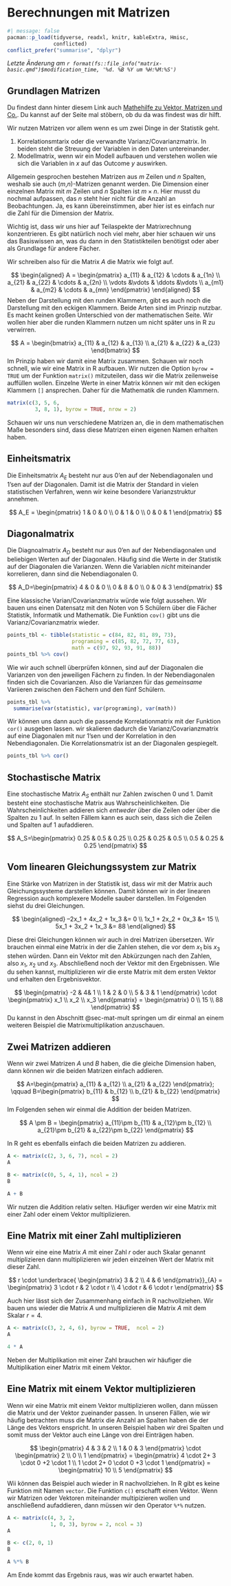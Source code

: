 # Berechnungen mit Matrizen {#sec-mat}

```r
#| message: false
pacman::p_load(tidyverse, readxl, knitr, kableExtra, Hmisc,
               conflicted)
conflict_prefer("summarise", "dplyr")
```

*Letzte Änderung am `r format(fs::file_info("matrix-basic.qmd")$modification_time, '%d. %B %Y um %H:%M:%S')`*

## Grundlagen Matrizen

::: column-margin
Du findest dann hinter diesem Link auch [Mathehilfe zu Vektor, Matrizen und Co.](https://www.studyhelp.de/online-lernen/mathe/). Du kannst auf der Seite mal stöbern, ob du da was findest was dir hilft.
:::

Wir nutzen Matrizen vor allem wenn es um zwei Dinge in der Statistik geht.

1) Korrelationsmtarix oder die verwandte Varianz/Covarianzmatrix. In beiden steht die Streuung der Variablen in den Daten untereinander. 
2) Modellmatrix, wenn wir ein Modell aufbauen und verstehen wollen wie sich die Variablen in $x$ auf das Outcome $y$ auswirken.

Allgemein gesprochen bestehen Matrizen aus $m$ Zeilen und $n$ Spalten, weshalb sie auch ($m$,$n$)-Matrizen genannt werden. Die Dimension einer einzelnen Matrix mit $m$ Zeilen und $n$ Spalten ist $m \times n$. Hier musst du nochmal aufpassen, das $n$ steht hier nicht für die Anzahl an Beobachtungen. Ja, es kann übereinstimmen, aber hier ist es einfach nur die Zahl für die Dimension der Matrix.

Wichtig ist, dass wir uns hier auf Teilaspekte der Matrixrechnung konzentrieren. Es gibt natürlich noch viel mehr, aber hier schauen wir uns das Basiswissen an, was du dann in den Statistikteilen benötigst oder aber als Grundlage für andere Fächer.

Wir schreiben also für die Matrix $A$ die Matrix wie folgt auf.

$$
\begin{aligned}
A = \begin{pmatrix} 
a_{11} & a_{12} & \cdots & a_{1n} \\ 
a_{21} & a_{22} & \cdots & a_{2n} \\ 
\vdots &\vdots & \ddots &\vdots \\ 
a_{m1} & a_{m2} & \cdots & a_{mn} 
\end{pmatrix}
\end{aligned}
$$
Neben der Darstellung mit den runden Klammern, gibt es auch noch die Darstellung mit den eckigen Klammern. Beide Arten sind im Prinzip nutzbar. Es macht keinen großen Unterschied von der mathematischen Seite. Wir wollen hier aber die runden Klammern nutzen um nicht später uns in R zu verwirren.

$$
A = 
\begin{bmatrix}
a_{11} & a_{12} & a_{13} \\
a_{21} & a_{22} & a_{23}
\end{bmatrix}
$$
Im Prinzip haben wir damit eine Matrix zusammen. Schauen wir noch schnell, wie wir eine Matrix in R aufbauen. Wir nutzen die Option `byrow = TRUE` um der Funktion `matrix()` mitzuteilen, dass wir die Matrix zeilenweise auffüllen wollen. Einzelne Werte in einer Matrix können wir mit den eckigen Klammern `[]` ansprechen. Daher für die Mathematik die runden Klammern.

```r
matrix(c(3, 5, 6,
         3, 8, 1), byrow = TRUE, nrow = 2)
```

Schauen wir uns nun verschiedene Matrizen an, die in dem mathematischen Maße besonders sind, dass diese Matrizen einen eigenen Namen erhalten haben.

## Einheitsmatrix

Die Einheitsmatrix $A_E$ besteht nur aus 0'en auf der Nebendiagonalen und 1'sen auf der Diagonalen. Damit ist die Matrix der Standard in vielen statistischen Verfahren, wenn wir keine besondere Varianzstruktur annehmen. 

$$
A_E =
\begin{pmatrix}
1 & 0 & 0 \\
0 & 1 & 0 \\
0 & 0 & 1
\end{pmatrix} 
$$

## Diagonalmatrix

Die Diagnoalmatrix $A_D$ besteht nur aus 0'en auf der Nebendiagonalen und beliebigen Werten auf der Diagonalen. Häufig sind die Werte in der Statistik auf der Diagonalen die Varianzen. Wenn die Variablen *nicht* miteinander korrelieren, dann sind die Nebendiagonalen 0.

$$
A_D=\begin{pmatrix}
4 & 0 & 0 \\
0 & 8 & 0 \\
0 & 0 & 3
\end{pmatrix}
$$

Eine klassische Varian/Covarianzmatrix würde wie folgt aussehen. Wir bauen uns einen Datensatz mit den Noten von 5 Schülern über die Fächer Statistik, Informatik und Mathematik. Die Funktion `cov()` gibt uns die Varianz/Covarianzmatrix wieder.

```r
points_tbl <- tibble(statistic = c(84, 82, 81, 89, 73),
                     programing = c(85, 82, 72, 77, 63),
                     math = c(97, 92, 93, 91, 88)) 
points_tbl %>% cov()
```

Wie wir auch schnell überprüfen können, sind auf der Diagonalen die Varianzen von den jeweiligen Fächern zu finden. In der Nebendiagonalen finden sich die Covarianzen. Also die Varianzen für das *gemeinsame* Variieren zwischen den Fächern und den fünf Schülern.  

```r
points_tbl %>% 
  summarise(var(statistic), var(programing), var(math))
```
Wir können uns dann auch die passende Korrelationmatrix mit der Funktion `cor()` ausgeben lassen. wir skalieren dadurch die Varianz/Covarianzmatrix auf eine Diagonalen mit nur 1'sen und der Korrelation in den Nebendiagonalen. Die Korrelationsmatrix ist an der Diagonalen gespiegelt.

```r
points_tbl %>% cor()
```


## Stochastische Matrix

Eine stochastische Matrix $A_S$ enthält nur Zahlen zwischen 0 und 1. Damit besteht eine stochastische Matrix aus Wahrscheinlichkeiten. Die Wahrscheinlichkeiten addieren sich *entweder* über die Zeilen oder über die Spalten zu 1 auf. In selten Fällem kann es auch sein, dass sich die Zeilen und Spalten auf 1 aufaddieren. 

$$
A_S=\begin{pmatrix}
0.25 & 0.5 & 0.25 \\
0.25 & 0.25 & 0.5 \\
0.5 & 0.25 & 0.25
\end{pmatrix}
$$


## Vom linearen Gleichungssystem zur Matrix

Eine Stärke von Matrizen in der Statistik ist, dass wir mit der Matrix auch Gleichungssysteme darstellen können. Damit können wir in der linearen Regression auch komplexere Modelle sauber darstellen. Im Folgenden siehst du drei Gleichungen. 

$$
\begin{aligned}
–2x_1 + 4x_2 + 1x_3 &= 0 \\
1x_1 + 2x_2 + 0x_3 &= 15 \\
5x_1 + 3x_2 + 1x_3 &= 88
\end{aligned}
$$

Diese drei Gleichungen können wir auch in drei Matrizen übersetzen. Wir brauchen einmal eine Matrix in der die Zahlen stehen, die vor dem $x_1$ bis $x_3$ stehen würden. Dann ein Vektor mit den Abkürzungen nach den Zahlen, also $x_1$, $x_2$ und $x_3$. Abschließend noch der Vektor mit den Ergebnissen. Wie du sehen kannst, multiplizieren wir die erste Matrix mit dem ersten Vektor und erhalten den Ergebnisvektor. 

$$
\begin{pmatrix} 
-2 & 4& 1 \\ 
1 & 2 & 0 \\ 
5 & 3 & 1 
\end{pmatrix} 
\cdot
\begin{pmatrix}
x_1 \\ x_2 \\ x_3
\end{pmatrix} 
= 
\begin{pmatrix}
0 \\ 
15 \\ 
88
\end{pmatrix}
$$
Du kannst in den Abschnitt @sec-mat-mult springen um dir einmal an einem weiteren Beispiel die Matrixmultiplikation anzuschauen.

## Zwei Matrizen addieren

Wenn wir zwei Matrizen $A$ und $B$ haben, die die gleiche Dimension haben, dann können wir die beiden Matrizen einfach addieren.

$$
A=\begin{pmatrix} 
a_{11} & a_{12} \\ 
a_{21} & a_{22} 
\end{pmatrix}; 
\qquad 
B=\begin{pmatrix} 
b_{11} & b_{12} \\ 
b_{21} & b_{22} 
\end{pmatrix}
$$
Im Folgenden sehen wir einmal die Addition der beiden Matrizen.

$$
A \pm B = 
\begin{pmatrix} 
a_{11}\pm b_{11} & a_{12}\pm b_{12} \\ 
a_{21}\pm b_{21} & a_{22}\pm b_{22} 
\end{pmatrix}
$$

In R geht es ebenfalls einfach die beiden Matrizen zu addieren.

```r
A <- matrix(c(2, 3, 6, 7), ncol = 2)
A

B <- matrix(c(0, 5, 4, 1), ncol = 2)
B

A + B
```

Wir nutzen die Addition relativ selten. Häufiger werden wir eine Matrix mit einer Zahl oder einem Vektor multiplizieren.

## Eine Matrix mit einer Zahl multiplizieren

Wenn  wir eine eine Matrix $A$ mit einer Zahl $r$ oder auch Skalar genannt multiplizieren dann multiplizieren wir jeden einzelnen Wert der Matrix mit dieser Zahl.

$$
r \cdot 
\underbrace{
\begin{pmatrix} 
3 & 2 \\ 
4 & 6 
\end{pmatrix}}_{A} = 
\begin{pmatrix} 
3 \cdot r & 2 \cdot r \\ 
4 \cdot r & 6 \cdot r 
\end{pmatrix}
$$

Auch hier lässt sich der Zusammenhang einfach in R nachvollziehen. Wir bauen uns wieder die Matrix $A$ und multiplizieren die Matrix $A$ mit dem Skalar $r = 4$.

```r
A <- matrix(c(3, 2, 4, 6), byrow = TRUE,  ncol = 2)
A

4 * A
```

Neben der Multiplikation mit einer Zahl brauchen wir häufiger die Multiplikation einer Matrix mit einem Vektor.

## Eine Matrix mit einem Vektor multiplizieren {#sec-mat-mult}

Wenn wir eine Matrix mit einem Vektor multiplizieren wollen, dann müssen die Matrix und der Vektor zueinander passen. In unseren Fällen, wie wir häufig betrachten muss die Matrix die Anzahl an Spalten haben die der Länge des Vektors enspricht. In unseren Beispiel haben wir drei Spalten und somit muss der Vektor auch eine Länge von drei Einträgen haben.

$$
\begin{pmatrix} 
4 & 3 & 2 \\ 
1 & 0 & 3 
\end{pmatrix} 
\cdot 
\begin{pmatrix} 
2 \\ 0 \\ 1 
\end{pmatrix} 
= 
\begin{pmatrix} 
4 \cdot 2+ 3 \cdot 0 +2 \cdot 1 \\ 
1 \cdot 2+ 0 \cdot 0 +3 \cdot 1 
\end{pmatrix} 
= 
\begin{pmatrix} 
10 \\ 
5 
\end{pmatrix}
$$

Wii können das Beispiel auch wieder in R nachvollziehen. In R gibt es keine Funktion mit Namen `vector`. Die Funktion `c()` erschafft einen Vektor. Wenn wir Matrizen oder Vektoren miteinander multipizieren wollen und anschließend aufaddieren, dann müssen wir den Operator `%*%` nutzen. 

```r
A <- matrix(c(4, 3, 2,
              1, 0, 3), byrow = 2, ncol = 3)
A

B <- c(2, 0, 1)
B

A %*% B
```

Am Ende kommt das Ergebnis raus, was wir auch erwartet haben.


